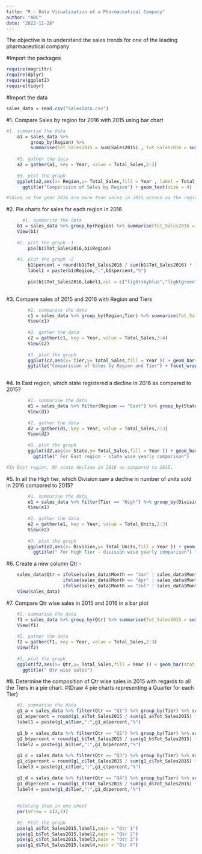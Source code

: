 ---
title: "R - Data Visualization of a Pharmaceutical Company"
author: "ABC"
date: "2022-11-28"
---

The objective is to understand the sales trends for one of the leading pharmaceutical company

#Import the packages
```{r}
require(magrittr)
require(dplyr)
require(ggplot2)
require(tidyr)
```

#Import the data
```{r}
sales_data = read.csv("SalesData.csv")
```

#1.	Compare Sales by region for 2016 with 2015 using bar chart
```{r}
#1. summarise the data 
    a1 = sales_data %>% 
         group_by(Region) %>% 
         summarise(Tot_Sales2015 = sum(Sales2015) , Tot_Sales2016 = sum(Sales2016))
    
    #2. gather the data 
    a2 = gather(a1, key = Year, value = Total_Sales,2:3)
    
    #3. plot the graph 
    ggplot(a2,aes(x= Region,y= Total_Sales,fill = Year , label = Total_Sales)) + geom_bar(stat = "identity",position = "dodge") + 
      ggtitle("Comparision of Sales by Region") + geom_text(size = 4)
```

```{r}
#Sales in the year 2016 are more than sales in 2015 across aa the regions.
```
    
    
#2.	Pie charts for sales for each region in 2016
```{r}
      #1. summarise the data 
    b1 = sales_data %>% group_by(Region) %>% summarise(Tot_Sales2016 = sum(Sales2016))
    View(b1)
    
    #2. plot the graph -1 
        pie(b1$Tot_Sales2016,b1$Region)
    
    #3. plot the graph -2
        b1$percent = round(b1$Tot_Sales2016 / sum(b1$Tot_Sales2016) * 100,2)
        label1 = paste(b1$Region,":",b1$percent,"%")
        
        pie(b1$Tot_Sales2016,label1,col = c("lightskyblue","lightgreen","lightpink"),main = "Sales 2016")
        
```        
        

#3.	Compare sales of 2015 and 2016 with Region and Tiers
```{r}
        #1. summarise the data
        c1 = sales_data %>% group_by(Region,Tier) %>% summarise(Tot_Sales2015 = sum(Sales2015) , Tot_Sales2016 = sum(Sales2016))
        View(c1)
        
        #2. gather the data
        c2 = gather(c1, key = Year, value = Total_Sales,3:4)
        View(c2)
        
        #3. plot the graph 
        ggplot(c2,aes(x= Tier,y= Total_Sales,fill = Year )) + geom_bar(stat = "identity",position = "dodge") + 
        ggtitle("Comparision of Sales by Region and Tier") + facet_wrap(~ Region)
        
```


#4.	In East region, which state registered a decline in 2016 as compared to 2015?
```{r}
        #1. summarise the data
        d1 = sales_data %>% filter(Region == "East") %>% group_by(State) %>% summarise(Tot_Sales2015 = sum(Sales2015) , Tot_Sales2016 = sum(Sales2016))
        View(d1)
        
        #2. gather the data
        d2 = gather(d1, key = Year, value = Total_Sales,2:3)
        View(d2)
        
        #3. plot the graph 
        ggplot(d2,aes(x= State,y= Total_Sales,fill = Year )) + geom_bar(stat = "identity",position = "dodge") + 
          ggtitle(" For East region - state wise yearly comparison") 
```

```{r}
#In East region, NY state decline in 2016 as compared to 2015.
``` 
  
      
#5.	In all the High tier, which Division saw a decline in number of units sold in 2016 compared to 2015?
```{r}        
        #1. summarise the data
        e1 = sales_data %>% filter(Tier == "High") %>% group_by(Division) %>% summarise(Tot_Units2015 = sum(Units2015) , Tot_Units2016 = sum(Units2016))
        View(e1)
        
        #2. gather the data
        e2 = gather(e1, key = Year, value = Total_Units,2:3)
        View(e2)
        
        #3. plot the graph 
        ggplot(e2,aes(x= Division,y= Total_Units,fill = Year )) + geom_bar(stat = "identity",position = "dodge") + 
          ggtitle(" For High Tier - division wise yearly comparison") + theme(axis.text.x = element_text(angle = 90))
``` 

    
#6.	Create a new column Qtr -
```{r}
    
    sales_data$Qtr = ifelse(sales_data$Month == "Jan" | sales_data$Month == "Feb" | sales_data$Month == "Mar" ,"Q1",
                     ifelse(sales_data$Month == "Apr" | sales_data$Month == "May" | sales_data$Month == "Jun" ,"Q2",  
                     ifelse(sales_data$Month == "Jul" | sales_data$Month == "Aug" | sales_data$Month == "Sep" ,"Q3" ,"Q4")))    
    View(sales_data)    
```     

       
#7.	Compare Qtr wise sales in 2015 and 2016 in a bar plot
```{r}    
    #1. summarise the data
    f1 = sales_data %>% group_by(Qtr) %>% summarise(Tot_Sales2015 = sum(Sales2015) , Tot_Sales2016 = sum(Sales2016))
    View(f1)
    
    #2. gather the data
    f2 = gather(f1, key = Year, value = Total_Sales,2:3)
    View(f2)
    
    #3. plot the graph 
    ggplot(f2,aes(x= Qtr,y= Total_Sales,fill = Year )) + geom_bar(stat = "identity",position = "dodge") + 
      ggtitle(" Qtr wise sales") 
```    
 
      
#8.	Determine the composition of Qtr wise sales in 2015 with regards to all the Tiers in a pie chart.
#(Draw 4 pie charts representing a Quarter for each Tier)
```{r}    
    #1. summarise the data
    g1_a = sales_data %>% filter(Qtr == "Q1") %>% group_by(Tier) %>% summarise(Tot_Sales2015 = sum(Sales2015))
    g1_a$percent = round(g1_a$Tot_Sales2015 / sum(g1_a$Tot_Sales2015) * 100,2)
    label1 = paste(g1_a$Tier,":",g1_a$percent,"%")
    
    g1_b = sales_data %>% filter(Qtr == "Q2") %>% group_by(Tier) %>% summarise(Tot_Sales2015 = sum(Sales2015))
    g1_b$percent = round(g1_b$Tot_Sales2015 / sum(g1_b$Tot_Sales2015) * 100,2)
    label2 = paste(g1_b$Tier,":",g1_b$percent,"%")
    
    g1_c = sales_data %>% filter(Qtr == "Q3") %>% group_by(Tier) %>% summarise(Tot_Sales2015 = sum(Sales2015))
    g1_c$percent = round(g1_c$Tot_Sales2015 / sum(g1_c$Tot_Sales2015) * 100,2)
    label3 = paste(g1_c$Tier,":",g1_c$percent,"%")
    
    g1_d = sales_data %>% filter(Qtr == "Q4") %>% group_by(Tier) %>% summarise(Tot_Sales2015 = sum(Sales2015))
    g1_d$percent = round(g1_d$Tot_Sales2015 / sum(g1_d$Tot_Sales2015) * 100,2)
    label4 = paste(g1_d$Tier,":",g1_d$percent,"%")
    
    
    #ploting them in one sheet
    par(mfrow = c(2,2))
    
    #2. Plot the graph
    pie(g1_a$Tot_Sales2015,label1,main = "Qtr 1")
    pie(g1_b$Tot_Sales2015,label2,main = "Qtr 2")
    pie(g1_c$Tot_Sales2015,label3,main = "Qtr 3")
    pie(g1_d$Tot_Sales2015,label4,main = "Qtr 4")
        
``` 
    
    